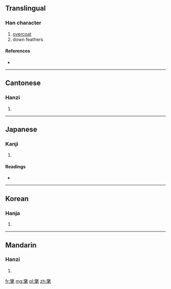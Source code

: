 ==Translingual==

===Han character===
{{Han char|rn=82|rad=毛|as=12|sn=16|four=9871<sub>0</sub>|canj=火大竹手山 (FKHQU)}}

# [[overcoat]]
# down feathers

====References====
* {{Han ref|kx=0596.190|dkj=16973|dj=0987.400|hdz=32005.190|uh=6C05|ud=27653|bh=BEFB|bd=48891}}

----

==Cantonese==

===Hanzi===
{{yue-hanzi|jyut=|y=chong2}}

# {{defn|lang=yue|sort=毛12}}

----

==Japanese==

===Kanji===
{{ja-kanji|grade=|rs=毛12}}

# {{defn|lang=ja|sort=毛12}}

====Readings====
* {{ja-readings|on=[[しょう]] (shō)|kun=[[かざりけ]] (kazarike)}}

----

==Korean==

===Hanja===
{{ko-hanja|hangeul=창|eumhun=|rv=chang|mr=ch'ang|y=chang}}

# {{defn|lang=ko|sort=毛12}}

----

==Mandarin==

===Hanzi===
{{cmn-hanzi|pin=[[chǎng]] ([[chang3]])|wg=ch'ang<sup>3</sup>}}

# {{defn|lang=cmn|sort=毛12}}

[[fr:氅]]
[[mg:氅]]
[[pl:氅]]
[[zh:氅]]